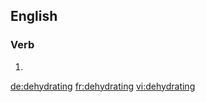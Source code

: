 
==English==

===Verb===
{{head|en|present participle}}

# {{present participle of|dehydrate|lang=en}}

[[de:dehydrating]]
[[fr:dehydrating]]
[[vi:dehydrating]]